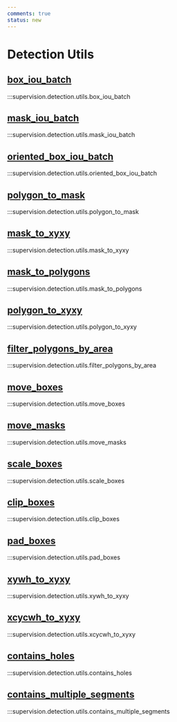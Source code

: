```yaml
---
comments: true
status: new
---
```


# Detection Utils

<div className="md-typeset">
  <h2><a href="#supervision.detection.utils.box_iou_batch">box_iou_batch</a></h2>
</div>

:::supervision.detection.utils.box_iou_batch

<div className="md-typeset">
  <h2><a href="#supervision.detection.utils.mask_iou_batch">mask_iou_batch</a></h2>
</div>

:::supervision.detection.utils.mask_iou_batch

<div className="md-typeset">
  <h2><a href="#supervision.detection.utils.oriented_box_iou_batch">oriented_box_iou_batch</a></h2>
</div>

:::supervision.detection.utils.oriented_box_iou_batch

<div className="md-typeset">
  <h2><a href="#supervision.detection.utils.polygon_to_mask">polygon_to_mask</a></h2>
</div>

:::supervision.detection.utils.polygon_to_mask

<div className="md-typeset">
  <h2><a href="#supervision.detection.utils.mask_to_xyxy">mask_to_xyxy</a></h2>
</div>

:::supervision.detection.utils.mask_to_xyxy

<div className="md-typeset">
  <h2><a href="#supervision.detection.utils.mask_to_polygons">mask_to_polygons</a></h2>
</div>

:::supervision.detection.utils.mask_to_polygons

<div className="md-typeset">
  <h2><a href="#supervision.detection.utils.polygon_to_xyxy">polygon_to_xyxy</a></h2>
</div>

:::supervision.detection.utils.polygon_to_xyxy

<div className="md-typeset">
  <h2><a href="#supervision.detection.utils.filter_polygons_by_area">filter_polygons_by_area</a></h2>
</div>

:::supervision.detection.utils.filter_polygons_by_area

<div className="md-typeset">
  <h2><a href="#supervision.detection.utils.move_boxes">move_boxes</a></h2>
</div>

:::supervision.detection.utils.move_boxes

<div className="md-typeset">
  <h2><a href="#supervision.detection.utils.move_masks">move_masks</a></h2>
</div>

:::supervision.detection.utils.move_masks

<div className="md-typeset">
  <h2><a href="#supervision.detection.utils.scale_boxes">scale_boxes</a></h2>
</div>

:::supervision.detection.utils.scale_boxes

<div className="md-typeset">
  <h2><a href="#supervision.detection.utils.clip_boxes">clip_boxes</a></h2>
</div>

:::supervision.detection.utils.clip_boxes

<div className="md-typeset">
  <h2><a href="#supervision.detection.utils.pad_boxes">pad_boxes</a></h2>
</div>

:::supervision.detection.utils.pad_boxes

<div className="md-typeset">
  <h2><a href="#supervision.detection.utils.xywh_to_xyxy">xywh_to_xyxy</a></h2>
</div>

:::supervision.detection.utils.xywh_to_xyxy

<div className="md-typeset">
  <h2><a href="#supervision.detection.utils.xcycwh_to_xyxy">xcycwh_to_xyxy</a></h2>
</div>

:::supervision.detection.utils.xcycwh_to_xyxy

<div className="md-typeset">
  <h2><a href="#supervision.detection.utils.contains_holes">contains_holes</a></h2>
</div>

:::supervision.detection.utils.contains_holes

<div className="md-typeset">
  <h2><a href="#supervision.detection.utils.contains_multiple_segments">contains_multiple_segments</a></h2>
</div>

:::supervision.detection.utils.contains_multiple_segments